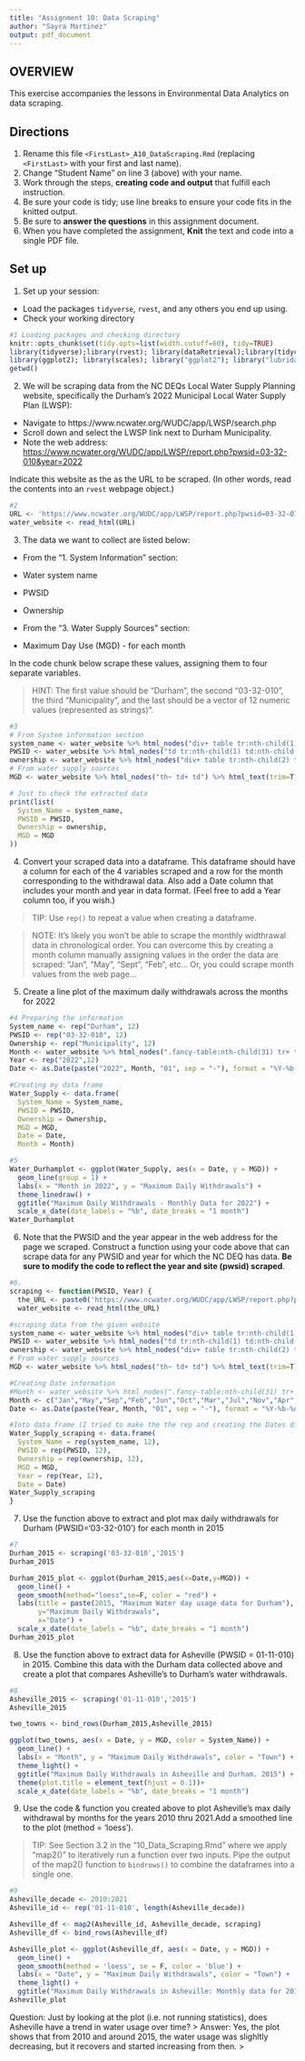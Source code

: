 ```yaml
---
title: "Assignment 10: Data Scraping"
author: "Sayra Martinez"
output: pdf_document
---
```


## OVERVIEW

This exercise accompanies the lessons in Environmental Data Analytics on data scraping. 

## Directions
1. Rename this file `<FirstLast>_A10_DataScraping.Rmd` (replacing `<FirstLast>` with your first and last name).
2. Change "Student Name" on line 3 (above) with your name.
3. Work through the steps, **creating code and output** that fulfill each instruction.
4. Be sure your code is tidy; use line breaks to ensure your code fits in the knitted output.
5. Be sure to **answer the questions** in this assignment document.
6. When you have completed the assignment, **Knit** the text and code into a single PDF file.


## Set up 
1. Set up your session:

* Load the packages `tidyverse`, `rvest`, and any others you end up using.
* Check your working directory

```r
#1 Loading packages and checking directory
knitr::opts_chunk$set(tidy.opts=list(width.cutoff=60), tidy=TRUE)
library(tidyverse);library(rvest); library(dataRetrieval);library(tidycensus)
library(ggplot2); library(scales); library("ggplot2"); library("lubridate"); library("dplyr")
getwd()

```

2. We will be scraping data from the NC DEQs Local Water Supply Planning website, specifically the Durham's 2022 Municipal Local Water Supply Plan (LWSP): 
 * Navigate to https://www.ncwater.org/WUDC/app/LWSP/search.php
 * Scroll down and select the LWSP link next to Durham Municipality. 
 * Note the web address: <https://www.ncwater.org/WUDC/app/LWSP/report.php?pwsid=03-32-010&year=2022>
 
Indicate this website as the as the URL to be scraped. (In other words, read the contents into an `rvest` webpage object.)

```r
#2 
URL <- 'https://www.ncwater.org/WUDC/app/LWSP/report.php?pwsid=03-32-010&year=2022'
water_website <- read_html(URL)
```

3. The data we want to collect are listed below:

* From the "1. System Information" section:
 * Water system name
 * PWSID
 * Ownership
 
* From the "3. Water Supply Sources" section:
 * Maximum Day Use (MGD) - for each month

In the code chunk below scrape these values, assigning them to four separate variables.

>HINT: The first value should be "Durham", the second "03-32-010", the third "Municipality", and the last should be a vector of 12 numeric values (represented as strings)".

```r
#3 
# From System information section
system_name <- water_website %>% html_nodes("div+ table tr:nth-child(1) td:nth-child(2)") %>% html_text(trim=T)
PWSID <- water_website %>% html_nodes("td tr:nth-child(1) td:nth-child(5)") %>% html_text(trim=T)
ownership <- water_website %>% html_nodes("div+ table tr:nth-child(2) td:nth-child(4)") %>% html_text(trim=T)
# From water supply sources
MGD <- water_website %>% html_nodes("th~ td+ td") %>% html_text(trim=T) %>% as.numeric()

# Just to check the extracted data
print(list(
  System_Name = system_name,
  PWSID = PWSID,
  Ownership = ownership,
  MGD = MGD
))

```


4. Convert your scraped data into a dataframe. This dataframe should have a column for each of the 4 variables scraped and a row for the month corresponding to the withdrawal data. Also add a Date column that includes your month and year in data format. (Feel free to add a Year column too, if you wish.)

>TIP: Use `rep()` to repeat a value when creating a dataframe.

>NOTE: It's likely you won't be able to scrape the monthly widthrawal data in chronological order. You can overcome this by creating a month column manually assigning values in the order the data are scraped: "Jan", "May", "Sept", "Feb", etc... Or, you could scrape month values from the web page...

5. Create a line plot of the maximum daily withdrawals across the months for 2022

```r
#4 Preparing the information
System_name <- rep("Durham", 12)
PWSID <- rep("03-32-010", 12)
Ownership <- rep("Municipality", 12)
Month <- water_website %>% html_nodes(".fancy-table:nth-child(31) tr+ tr th") %>% html_text(trim=T)
Year <- rep("2022",12)
Date <- as.Date(paste("2022", Month, "01", sep = "-"), format = "%Y-%b-%d")

#Creating my data frame
Water_Supply <- data.frame(
  System_Name = System_name,
  PWSID = PWSID,
  Ownership = Ownership,
  MGD = MGD,
  Date = Date,
  Month = Month)

#5 
Water_Durhamplot <- ggplot(Water_Supply, aes(x = Date, y = MGD)) +
  geom_line(group = 1) +
  labs(x = "Month in 2022", y = "Maximum Daily Withdrawals") +
  theme_linedraw() +
  ggtitle("Maximum Daily Withdrawals - Monthly Data for 2022") +
  scale_x_date(date_labels = "%b", date_breaks = "1 month")
Water_Durhamplot

```

6. Note that the PWSID and the year appear in the web address for the page we scraped. Construct a function using your code above that can scrape data for any PWSID and year for which the NC DEQ has data. **Be sure to modify the code to reflect the year and site (pwsid) scraped**.

```r
#6. 
scraping <- function(PWSID, Year) {
  the_URL <- paste0('https://www.ncwater.org/WUDC/app/LWSP/report.php?pwsid=', PWSID, '&year=', Year)
  water_website <- read_html(the_URL)

#scraping data from the given website  
system_name <- water_website %>% html_nodes("div+ table tr:nth-child(1) td:nth-child(2)") %>% html_text()
PWSID <- water_website %>% html_nodes("td tr:nth-child(1) td:nth-child(5)") %>% html_text(trim=T)
ownership <- water_website %>% html_nodes("div+ table tr:nth-child(2) td:nth-child(4)") %>% html_text(trim=T)
# From water supply sources
MGD <- water_website %>% html_nodes("th~ td+ td") %>% html_text(trim=T) %>% as.numeric()

#Creating Date information
#Month <- water_website %>% html_nodes(".fancy-table:nth-child(31) tr+ tr th") %>% html_text(trim=T) #Although it was correctly extracting the information for Durham, it didn't work with the rest, so I decided to do it manually.
Month <- c("Jan","May","Sep","Feb","Jun","Oct","Mar","Jul","Nov","Apr","Aug","Dec")
Date <- as.Date(paste(Year, Month, "01", sep = "-"), format = "%Y-%b-%d")

#Into data frame (I tried to make the the rep and creating the Dates directly and yes, it is possible)
Water_Supply_scraping <- data.frame(
  System_Name = rep(system_name, 12),
  PWSID = rep(PWSID, 12),
  Ownership = rep(ownership, 12),
  MGD = MGD,
  Year = rep(Year, 12),
  Date = Date)
Water_Supply_scraping 
}


```

7. Use the function above to extract and plot max daily withdrawals for Durham (PWSID='03-32-010') for each month in 2015

```r
#7 
Durham_2015 <- scraping('03-32-010','2015')
Durham_2015

Durham_2015_plot <- ggplot(Durham_2015,aes(x=Date,y=MGD)) + 
  geom_line() + 
  geom_smooth(method="loess",se=F, color = "red") +
  labs(title = paste(2015, "Maximum Water day usage data for Durham"),
       y="Maximum Daily Withdrawals",
       x="Date") +
  scale_x_date(date_labels = "%b", date_breaks = "1 month")
Durham_2015_plot
```

8. Use the function above to extract data for Asheville (PWSID = 01-11-010) in 2015. Combine this data with the Durham data collected above and create a plot that compares Asheville's to Durham's water withdrawals.

```r
#8 
Asheville_2015 <- scraping('01-11-010','2015')
Asheville_2015

two_towns <- bind_rows(Durham_2015,Asheville_2015)

ggplot(two_towns, aes(x = Date, y = MGD, color = System_Name)) +
  geom_line() +
  labs(x = "Month", y = "Maximum Daily Withdrawals", color = "Town") +
  theme_light() +
  ggtitle("Maximum Daily Withdrawals in Asheville and Durham. 2015") +
  theme(plot.title = element_text(hjust = 0.1))+
  scale_x_date(date_labels = "%b", date_breaks = "1 month")

```


9. Use the code & function you created above to plot Asheville's max daily withdrawal by months for the years 2010 thru 2021.Add a smoothed line to the plot (method = 'loess').

> TIP: See Section 3.2 in the "10_Data_Scraping.Rmd" where we apply "map2()" to iteratively run a function over two inputs. Pipe the output of the map2() function to `bindrows()` to combine the dataframes into a single one. 

```r
#9 
Asheville_decade <- 2010:2021
Asheville_id <- rep('01-11-010', length(Asheville_decade))

Asheville_df <- map2(Asheville_id, Asheville_decade, scraping)
Asheville_df <- bind_rows(Asheville_df)

Asheville_plot <- ggplot(Asheville_df, aes(x = Date, y = MGD)) +
  geom_line() +
  geom_smooth(method = 'loess', se = F, color = 'blue') +
  labs(x = "Date", y = "Maximum Daily Withdrawals", color = "Town") +
  theme_light() +
  ggtitle("Maximum Daily Withdrawals in Asheville: Monthly data for 2010-2021")
Asheville_plot
```

Question: Just by looking at the plot (i.e. not running statistics), does Asheville have a trend in water usage over time?
> Answer: Yes, the plot shows that from 2010 and around 2015, the water usage was slighltly decreasing, but it recovers and started increasing from then. 
>
